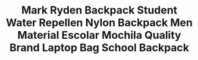 ---
id: '32770463181'
title: >-
  Mark Ryden Backpack Student Water Repellen Nylon Backpack Men Material Escolar
  Mochila Quality Brand Laptop Bag School Backpack
description: ''
images:
  - >-
    ../../images/32770463181/0_Mark-Ryden-Backpack-Student-Water-Repellen-Nylon-Backpack-Men-Material-Escolar-Mochila-Quality-Brand-Laptop-Bag.jpg
  - >-
    ../../images/32770463181/1_Mark-Ryden-Backpack-Student-Water-Repellen-Nylon-Backpack-Men-Material-Escolar-Mochila-Quality-Brand-Laptop-Bag.jpg
  - >-
    ../../images/32770463181/2_Mark-Ryden-Backpack-Student-Water-Repellen-Nylon-Backpack-Men-Material-Escolar-Mochila-Quality-Brand-Laptop-Bag.jpg
  - >-
    ../../images/32770463181/3_Mark-Ryden-Backpack-Student-Water-Repellen-Nylon-Backpack-Men-Material-Escolar-Mochila-Quality-Brand-Laptop-Bag.jpg
  - >-
    ../../images/32770463181/4_Mark-Ryden-Backpack-Student-Water-Repellen-Nylon-Backpack-Men-Material-Escolar-Mochila-Quality-Brand-Laptop-Bag.jpg
  - >-
    ../../images/32770463181/5_Mark-Ryden-Backpack-Student-Water-Repellen-Nylon-Backpack-Men-Material-Escolar-Mochila-Quality-Brand-Laptop-Bag.jpg
pricing:
  price: null
  compareAt: null
  cost: null
  taxed: true
variants:
  - title: Color
    options:
      - optionId: '14:193'
        src: >-
          https://ae01.alicdn.com/kf/HTB1qwVUOpXXXXc.XFXXq6xXFXXXB/Mark-Ryden-Backpack-Student-Water-Repellen-Nylon-Backpack-Men-Material-Escolar-Mochila-Quality-Brand-Laptop-Bag.jpg
        text: Black USB
      - optionId: '14:173'
        src: >-
          https://ae01.alicdn.com/kf/HTB1KoVwOpXXXXbSapXXq6xXFXXX0/Mark-Ryden-Backpack-Student-Water-Repellen-Nylon-Backpack-Men-Material-Escolar-Mochila-Quality-Brand-Laptop-Bag.jpg
        text: Deep Blue USB
      - optionId: '14:100018786'
        src: >-
          https://ae01.alicdn.com/kf/HTB1lZlDOpXXXXXzaXXXq6xXFXXXC/Mark-Ryden-Backpack-Student-Water-Repellen-Nylon-Backpack-Men-Material-Escolar-Mochila-Quality-Brand-Laptop-Bag.jpg
        text: Blue Cube USB
      - optionId: '14:200003699'
        src: >-
          https://ae01.alicdn.com/kf/HTB1TLdIQFXXXXbmXpXXq6xXFXXXn/Mark-Ryden-Backpack-Student-Water-Repellen-Nylon-Backpack-Men-Material-Escolar-Mochila-Quality-Brand-Laptop-Bag.jpg
        text: Dynamic Planet USB
  - title: Ships From
    options:
      - optionId: '200007763:201336100'
        text: China
      - optionId: '200007763:201336106'
        text: United States
      - optionId: '200007763:201336103'
        text: Russian Federation
      - optionId: '200007763:203287806'
        text: Czech Republic
  - title: Size
    options:
      - optionId: '5:313'
        text: 15inches
tags:
  - Item Type
  - Backpacks
  - Backpacks Type
  - Softback
  - Lining Material
  - Polyester
  - Main Material
  - Nylon
  - Gender
  - Unisex
  - Model Number
  - MR6008
  - Interior
  - >-
    Interior Compartment,Computer Interlayer,Interior Zipper Pocket,Interior
    Slot Pocket,Cell Phone Pocket
  - Capacity
  - 20-35 Litre
  - Closure Type
  - Zipper
  - Brand Name
  - MARK RYDEN
  - Carrying System
  - Resin Mesh
  - Handle/Strap Type
  - Soft Handle
  - Style
  - Fashion
  - Decoration
  - None
  - Exterior
  - Silt Pocket
  - Pattern Type
  - Geometric
meta: null
---